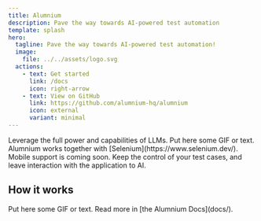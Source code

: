 ```yaml
---
title: Alumnium
description: Pave the way towards AI-powered test automation
template: splash
hero:
  tagline: Pave the way towards AI-powered test automation!
  image:
    file: ../../assets/logo.svg
  actions:
    - text: Get started
      link: /docs
      icon: right-arrow
    - text: View on GitHub
      link: https://github.com/alumnium-hq/alumnium
      icon: external
      variant: minimal
---
```



<CardGrid stagger>
  <Card title="Powered by AI" icon="rocket">
    Leverage the full power and capabilities of LLMs.
  </Card>
  <Card title="Built for development teams" icon="heart">
    Put here some GIF or text.
  </Card>
  <Card title="Support for web" icon="pen">
    Alumnium works together with [Selenium](https://www.selenium.dev/). Mobile
    support is coming soon.
  </Card>
  <Card title="Control your test cases" icon="star">
    Keep the control of your test cases, and leave interaction with the
    application to AI.
  </Card>
</CardGrid>

## How it works

<CardGrid>
  <Card title="Check out what Alumnium can do" icon="magnifier">
    Put here some GIF or text.
  </Card>
  <Card title="Learn more" icon="open-book">
    Read more in [the Alumnium Docs](docs/).
  </Card>
</CardGrid>
